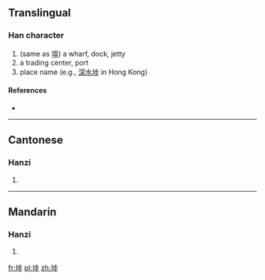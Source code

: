 ==Translingual==

===Han character===
{{Han char|rn=32|rad=土|as=07|sn=10|four=|canj=土卜中竹 (GYLH)}}

# (same as [[埠]]) a wharf, dock, jetty
# a trading center, port
# place name (e.g., [[深水埗]] in Hong Kong)

====References====
* {{Han ref|kx=0230.121|hdz=10443.140|uh=57D7|ud=22487}}

----

==Cantonese==

===Hanzi===
{{yue-hanzi|jyut=|y=bou4}}

# {{defn|Cantonese|sort=土07}}

----

==Mandarin==

===Hanzi===
{{cmn-hanzi|pin=[[bù]] ([[bu4]])|wg=pu<sup>4</sup>}}

# {{defn|Mandarin|sort=土07}}

[[fr:埗]]
[[pl:埗]]
[[zh:埗]]